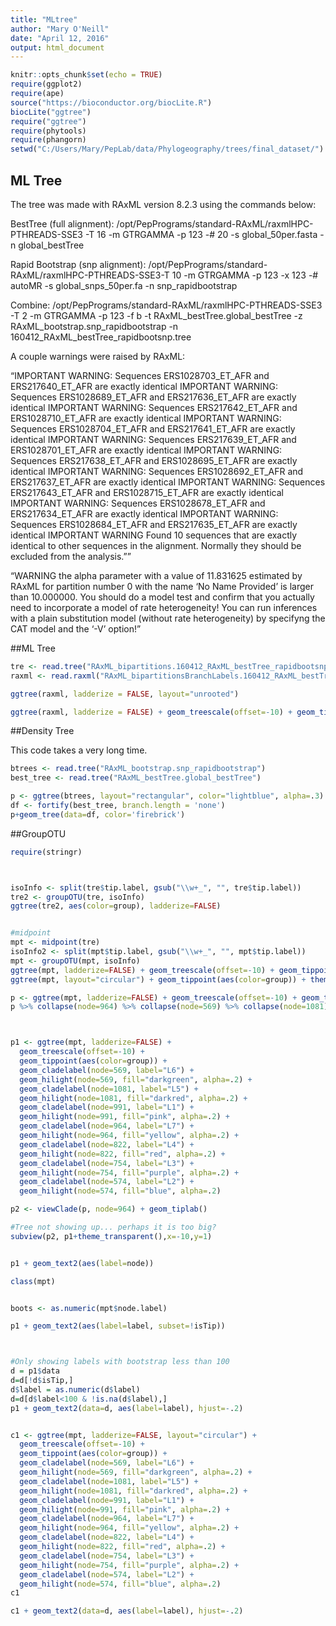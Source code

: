 ```yaml
---
title: "MLtree"
author: "Mary O'Neill"
date: "April 12, 2016"
output: html_document
---
```


```r
knitr::opts_chunk$set(echo = TRUE)
require(ggplot2)
require(ape)
source("https://bioconductor.org/biocLite.R")
biocLite("ggtree")
require("ggtree")
require(phytools)
require(phangorn)
setwd("C:/Users/Mary/PepLab/data/Phylogeography/trees/final_dataset/")
```

## ML Tree

The tree was made with RAxML version 8.2.3 using the commands below:

BestTree (full alignment):
/opt/PepPrograms/standard-RAxML/raxmlHPC-PTHREADS-SSE3 -T 16 -m GTRGAMMA -p 123 -# 20 -s global_50per.fasta -n global_bestTree

Rapid Bootstrap (snp alignment):
/opt/PepPrograms/standard-RAxML/raxmlHPC-PTHREADS-SSE3-T 10 -m GTRGAMMA -p 123 -x 123 -# autoMR -s global_snps_50per.fa -n snp_rapidbootstrap

Combine:
/opt/PepPrograms/standard-RAxML/raxmlHPC-PTHREADS-SSE3 -T 2 -m GTRGAMMA -p 123 -f b -t RAxML_bestTree.global_bestTree -z RAxML_bootstrap.snp_rapidbootstrap -n 160412_RAxML_bestTree_rapidbootsnp.tree


A couple warnings were raised by RAxML:

"IMPORTANT WARNING: Sequences ERS1028703_ET_AFR and ERS217640_ET_AFR are exactly identical
IMPORTANT WARNING: Sequences ERS1028689_ET_AFR and ERS217636_ET_AFR are exactly identical
IMPORTANT WARNING: Sequences ERS217642_ET_AFR and ERS1028710_ET_AFR are exactly identical
IMPORTANT WARNING: Sequences ERS1028704_ET_AFR and ERS217641_ET_AFR are exactly identical
IMPORTANT WARNING: Sequences ERS217639_ET_AFR and ERS1028701_ET_AFR are exactly identical
IMPORTANT WARNING: Sequences ERS217638_ET_AFR and ERS1028695_ET_AFR are exactly identical
IMPORTANT WARNING: Sequences ERS1028692_ET_AFR and ERS217637_ET_AFR are exactly identical
IMPORTANT WARNING: Sequences ERS217643_ET_AFR and ERS1028715_ET_AFR are exactly identical
IMPORTANT WARNING: Sequences ERS1028678_ET_AFR and ERS217634_ET_AFR are exactly identical
IMPORTANT WARNING: Sequences ERS1028684_ET_AFR and ERS217635_ET_AFR are exactly identical
IMPORTANT WARNING
Found 10 sequences that are exactly identical to other sequences in the alignment.
Normally they should be excluded from the analysis.""

"WARNING the alpha parameter with a value of 11.831625 estimated by RAxML for partition number 0 with the name 'No Name Provided' is larger than 10.000000. You should do a model test and confirm that you actually need to incorporate a model of rate heterogeneity! You can run inferences with a plain substitution model (without rate heterogeneity) by specifyng the CAT model and the '-V' option!"


##ML Tree
```r
tre <- read.tree("RAxML_bipartitions.160412_RAxML_bestTree_rapidbootsnp.tree")
raxml <- read.raxml("RAxML_bipartitionsBranchLabels.160412_RAxML_bestTree_rapidbootsnp.tree")

ggtree(raxml, ladderize = FALSE, layout="unrooted") 

ggtree(raxml, ladderize = FALSE) + geom_treescale(offset=-10) + geom_tippoint()


```

##Density Tree

This code takes a very long time.
```r

btrees <- read.tree("RAxML_bootstrap.snp_rapidbootstrap")
best_tree <- read.tree("RAxML_bestTree.global_bestTree")

p <- ggtree(btrees, layout="rectangular", color="lightblue", alpha=.3)
df <- fortify(best_tree, branch.length = 'none')
p+geom_tree(data=df, color='firebrick')
```

##GroupOTU

```r
require(stringr)



isoInfo <- split(tre$tip.label, gsub("\\w+_", "", tre$tip.label))
tre2 <- groupOTU(tre, isoInfo)
ggtree(tre2, aes(color=group), ladderize=FALSE)


#midpoint
mpt <- midpoint(tre)
isoInfo2 <- split(mpt$tip.label, gsub("\\w+_", "", mpt$tip.label))
mpt <- groupOTU(mpt, isoInfo)
ggtree(mpt, ladderize=FALSE) + geom_treescale(offset=-10) + geom_tippoint(aes(color=group)) + theme(legend.position="right") + geom_text2(aes(subset=!isTip, label=node))
ggtree(mpt, layout="circular") + geom_tippoint(aes(color=group)) + theme(legend.position="right") 

p <- ggtree(mpt, ladderize=FALSE) + geom_treescale(offset=-10) + geom_tippoint(aes(color=group)) 
p %>% collapse(node=964) %>% collapse(node=569) %>% collapse(node=1081) %>% collapse(node=991) %>% collapse(node=822) %>% collapse(node=754) %>% collapse(node=574)



p1 <- ggtree(mpt, ladderize=FALSE) + 
  geom_treescale(offset=-10) + 
  geom_tippoint(aes(color=group)) + 
  geom_cladelabel(node=569, label="L6") +
  geom_hilight(node=569, fill="darkgreen", alpha=.2) +
  geom_cladelabel(node=1081, label="L5") +
  geom_hilight(node=1081, fill="darkred", alpha=.2) +
  geom_cladelabel(node=991, label="L1") +
  geom_hilight(node=991, fill="pink", alpha=.2) +
  geom_cladelabel(node=964, label="L7") +
  geom_hilight(node=964, fill="yellow", alpha=.2) +
  geom_cladelabel(node=822, label="L4") +
  geom_hilight(node=822, fill="red", alpha=.2) +
  geom_cladelabel(node=754, label="L3") +
  geom_hilight(node=754, fill="purple", alpha=.2) +
  geom_cladelabel(node=574, label="L2") +
  geom_hilight(node=574, fill="blue", alpha=.2)

p2 <- viewClade(p, node=964) + geom_tiplab()

#Tree not showing up... perhaps it is too big?
subview(p2, p1+theme_transparent(),x=-10,y=1)


p1 + geom_text2(aes(label=node))

class(mpt)


boots <- as.numeric(mpt$node.label)

p1 + geom_text2(aes(label=label, subset=!isTip))



#Only showing labels with bootstrap less than 100
d = p1$data
d=d[!d$isTip,]
d$label = as.numeric(d$label)
d=d[d$label<100 & !is.na(d$label),]
p1 + geom_text2(data=d, aes(label=label), hjust=-.2)


c1 <- ggtree(mpt, ladderize=FALSE, layout="circular") + 
  geom_treescale(offset=-10) + 
  geom_tippoint(aes(color=group)) + 
  geom_cladelabel(node=569, label="L6") +
  geom_hilight(node=569, fill="darkgreen", alpha=.2) +
  geom_cladelabel(node=1081, label="L5") +
  geom_hilight(node=1081, fill="darkred", alpha=.2) +
  geom_cladelabel(node=991, label="L1") +
  geom_hilight(node=991, fill="pink", alpha=.2) +
  geom_cladelabel(node=964, label="L7") +
  geom_hilight(node=964, fill="yellow", alpha=.2) +
  geom_cladelabel(node=822, label="L4") +
  geom_hilight(node=822, fill="red", alpha=.2) +
  geom_cladelabel(node=754, label="L3") +
  geom_hilight(node=754, fill="purple", alpha=.2) +
  geom_cladelabel(node=574, label="L2") +
  geom_hilight(node=574, fill="blue", alpha=.2)
c1 

c1 + geom_text2(data=d, aes(label=label), hjust=-.2)
```

